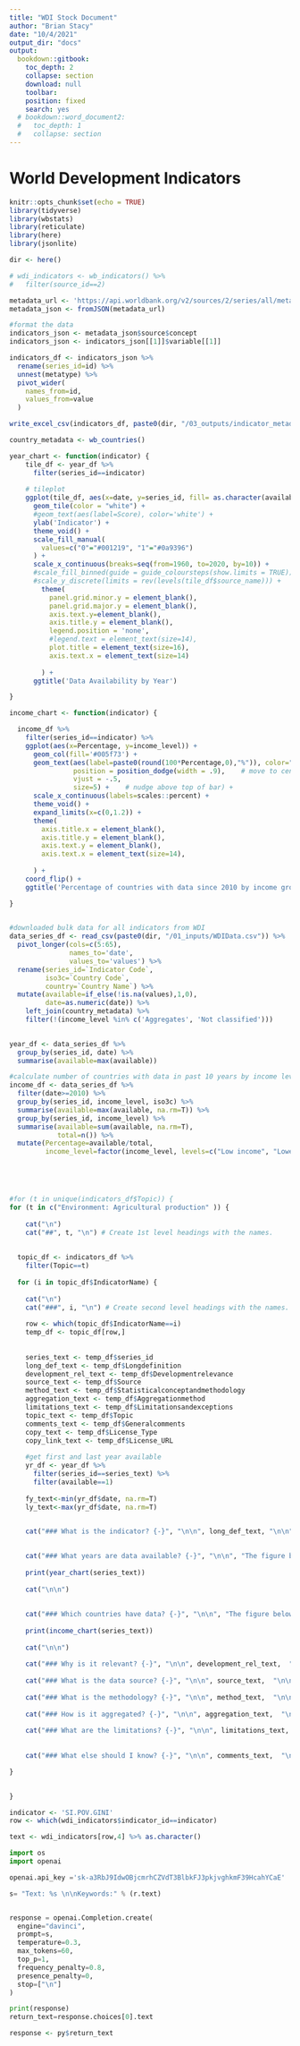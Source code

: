 ```yaml
---
title: "WDI Stock Document"
author: "Brian Stacy"
date: "10/4/2021"
output_dir: "docs"
output: 
  bookdown::gitbook:
    toc_depth: 2
    collapse: section  
    download: null  
    toolbar:  
    position: fixed  
    search: yes  
  # bookdown::word_document2:
  #   toc_depth: 1
  #   collapse: section  
---
```

# World Development Indicators

```r
knitr::opts_chunk$set(echo = TRUE)
library(tidyverse)
library(wbstats)
library(reticulate)
library(here)
library(jsonlite)

dir <- here()


```

```r

# wdi_indicators <- wb_indicators() %>%
#   filter(source_id==2)

metadata_url <- 'https://api.worldbank.org/v2/sources/2/series/all/metadata?per_page=20000&format=json'
metadata_json <- fromJSON(metadata_url)

#format the data
indicators_json <- metadata_json$source$concept
indicators_json <- indicators_json[[1]]$variable[[1]]

indicators_df <- indicators_json %>%
  rename(series_id=id) %>%
  unnest(metatype) %>%
  pivot_wider(
    names_from=id,
    values_from=value
  )

write_excel_csv(indicators_df, paste0(dir, "/03_outputs/indicator_metadata.csv"))

country_metadata <- wb_countries()

```


```r


year_chart <- function(indicator) {
    tile_df <- year_df %>%
      filter(series_id==indicator)
      
    # tileplot 
    ggplot(tile_df, aes(x=date, y=series_id, fill= as.character(available))) + 
      geom_tile(color = "white") +
      #geom_text(aes(label=Score), color='white') +
      ylab('Indicator') +
      theme_void() +
      scale_fill_manual(
        values=c("0"="#001219", "1"="#0a9396")
      ) +
      scale_x_continuous(breaks=seq(from=1960, to=2020, by=10)) +
      #scale_fill_binned(guide = guide_coloursteps(show.limits = TRUE)) +
      #scale_y_discrete(limits = rev(levels(tile_df$source_name))) +
        theme(
          panel.grid.minor.y = element_blank(),
          panel.grid.major.y = element_blank(),
          axis.text.y=element_blank(),
          axis.title.y = element_blank(),
          legend.position = 'none',
          #legend.text = element_text(size=14),
          plot.title = element_text(size=16),
          axis.text.x = element_text(size=14)
          
        ) +
      ggtitle('Data Availability by Year')

}

income_chart <- function(indicator) {

  income_df %>%
    filter(series_id==indicator) %>%
    ggplot(aes(x=Percentage, y=income_level)) +
      geom_col(fill='#005f73') +
      geom_text(aes(label=paste0(round(100*Percentage,0),"%")), color="black", 
                position = position_dodge(width = .9),    # move to center of bars
                vjust = -.5,
                size=5) +    # nudge above top of bar) +
      scale_x_continuous(labels=scales::percent) +
      theme_void() +
      expand_limits(x=c(0,1.2)) +
      theme(
        axis.title.x = element_blank(),
        axis.title.y = element_blank(), 
        axis.text.y = element_blank(),
        axis.text.x = element_text(size=14),
        
      ) +
    coord_flip() +
    ggtitle('Percentage of countries with data since 2010 by income group.')

}
    


```



```r

#downloaded bulk data for all indicators from WDI
data_series_df <- read_csv(paste0(dir, "/01_inputs/WDIData.csv")) %>%
  pivot_longer(cols=c(5:65),
               names_to='date',
               values_to='values') %>%
  rename(series_id=`Indicator Code`,
         iso3c=`Country Code`,
         country=`Country Name`) %>%
  mutate(available=if_else(!is.na(values),1,0),
         date=as.numeric(date)) %>%
    left_join(country_metadata) %>%
    filter(!(income_level %in% c('Aggregates', 'Not classified')))

  
year_df <- data_series_df %>%
  group_by(series_id, date) %>%
  summarise(available=max(available))

#calculate number of countries with data in past 10 years by income level
income_df <- data_series_df %>%
  filter(date>=2010) %>%
  group_by(series_id, income_level, iso3c) %>%
  summarise(available=max(available, na.rm=T)) %>%
  group_by(series_id, income_level) %>%
  summarise(available=sum(available, na.rm=T),
            total=n()) %>%
  mutate(Percentage=available/total,
         income_level=factor(income_level, levels=c("Low income", "Lower middle income", "Upper middle income", "High income"))) 






```




```r

#for (t in unique(indicators_df$Topic)) {
for (t in c("Environment: Agricultural production" )) {
  
    cat("\n") 
    cat("##", t, "\n") # Create 1st level headings with the names.
    
  
  topic_df <- indicators_df %>%
    filter(Topic==t)
  
  for (i in topic_df$IndicatorName) {
  
    cat("\n") 
    cat("###", i, "\n") # Create second level headings with the names.
    
    row <- which(topic_df$IndicatorName==i)
    temp_df <- topic_df[row,]
    
    
    series_text <- temp_df$series_id
    long_def_text <- temp_df$Longdefinition
    development_rel_text <- temp_df$Developmentrelevance
    source_text <- temp_df$Source
    method_text <- temp_df$Statisticalconceptandmethodology
    aggregation_text <- temp_df$Aggregationmethod
    limitations_text <- temp_df$Limitationsandexceptions
    topic_text <- temp_df$Topic
    comments_text <- temp_df$Generalcomments
    copy_text <- temp_df$License_Type
    copy_link_text <- temp_df$License_URL
    
    #get first and last year available
    yr_df <- year_df %>%
      filter(series_id==series_text) %>%
      filter(available==1)
    
    fy_text<-min(yr_df$date, na.rm=T)
    ly_text<-max(yr_df$date, na.rm=T)
    

    cat("### What is the indicator? {-}", "\n\n", long_def_text, "\n\n", "Topic:", topic_text, "\n\n", "Series ID:", series_text, "\n\n", "Copyright:", copy_text,", ",copy_link_text, "\n\n", "First year with any data:", fy_text, "\n\n", "Last year with any data:", ly_text, "\n\n\n" )
    

    cat("### What years are data available? {-}", "\n\n", "The figure below shows years in which data is available for at least one country.  Dates shaded in black have no data, while dates shaded in green have data for at least one country", "\n\n\n")
    
    print(year_chart(series_text))
    
    cat("\n\n")
    
        
    cat("### Which countries have data? {-}", "\n\n", "The figure below shows the percentage of countries in each income group with a value since 2010 for that indicator.", "\n\n")
    
    print(income_chart(series_text))  
    
    cat("\n\n")
    
    cat("### Why is it relevant? {-}", "\n\n", development_rel_text,  "\n\n\n")
  
    cat("### What is the data source? {-}", "\n\n", source_text,  "\n\n\n")
  
    cat("### What is the methodology? {-}", "\n\n", method_text,  "\n\n\n")
    
    cat("### How is it aggregated? {-}", "\n\n", aggregation_text,  "\n\n\n")
  
    cat("### What are the limitations? {-}", "\n\n", limitations_text,  "\n\n\n")
    
  
    cat("### What else should I know? {-}", "\n\n", comments_text,  "\n\n\n")

}

  
}


```


```r


indicator <- 'SI.POV.GINI'
row <- which(wdi_indicators$indicator_id==indicator)

text <- wdi_indicators[row,4] %>% as.character()

```


```python
import os
import openai

openai.api_key ='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'

s= "Text: %s \n\nKeywords:" % (r.text)


response = openai.Completion.create(
  engine="davinci",
  prompt=s,
  temperature=0.3,
  max_tokens=60,
  top_p=1,
  frequency_penalty=0.8,
  presence_penalty=0,
  stop=["\n"]
)

print(response)
return_text=response.choices[0].text
```

```r

response <- py$return_text


```



<!--chapter:end:index.Rmd-->

